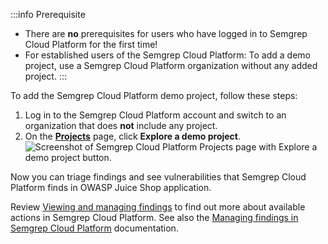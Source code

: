 :::info Prerequisite
- There are **no** prerequisites for users who have logged in to Semgrep Cloud Platform for the first time!
- For established users of the Semgrep Cloud Platform: To add a demo project, use a Semgrep Cloud Platform organization without any added project.
:::

To add the Semgrep Cloud Platform demo project, follow these steps:

1. Log in to the Semgrep Cloud Platform account and switch to an organization that does **not** include any project.
1. On the **[Projects](https://semgrep.dev/orgs/-/projects)** page, click **Explore a demo project**.
    ![Screenshot of Semgrep Cloud Platform Projects page with Explore a demo project button.](/img/semgrep-app-add-demo-project.png "Screenshot of Semgrep Cloud Platform Projects page with Explore a demo project button.")

Now you can triage findings and see vulnerabilities that Semgrep Cloud Platform finds in OWASP Juice Shop application.

Review [Viewing and managing findings](/semgrep-app/getting-started-with-semgrep-app/#viewing-and-managing-findings) to find out more about available actions in Semgrep Cloud Platform. See also the [Managing findings in Semgrep Cloud Platform](/semgrep-app/findings/) documentation.
